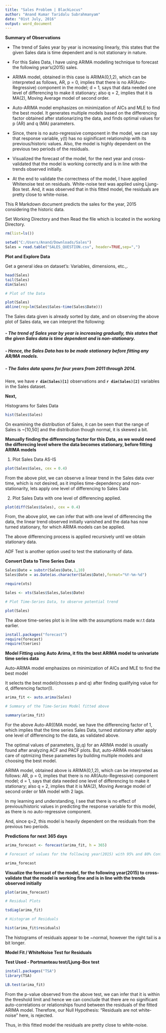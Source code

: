 ---
title: "Sales Problem | BlackLocus"
author: "Anand Kumar Taridalu Subrahmanyam"
date: "01st July, 2016"
output: word_document
---
**Summary of Observations**

- The trend of Sales year by year is increasing linearly, this states that the given Sales data is time dependent and is not stationary in nature.

- For this Sales Data, I have using ARIMA modelling technique to forecast the following year's(2015) sales.

- ARIMA model, obtained in this case is ARIMA(0,1,2), which can be interpreted as follows, AR, p = 0, implies that there is no AR(Auto-Regressive) component in the model; d = 1, says that data needed one level of differencing to make it stationary; also q = 2, implies that it is MA(2), Moving Average model of second order.

- Auto-ARIMA model emphasizes on minimization of AICs and MLE to find the best model. It generates multiple models based on the differencing factor obtained after stationarizing the data, and finds optimal values for p (AR) and q (MA) parameters.

- Since, there is no auto-regressive component in the model, we can say that response variable, y(t) has no siginificant relationship with its previous/historic values. Also, the model is highly dependent on the previous two periods of the residuals.

- Visualized the forecast of the model, for the next year and cross-validated that the model is working correctly and is in line with the trends observed initially.

- At the end to validate the correctness of the model, I have applied Whitenoise test on residuals. White-noise test was applied using Ljung-Box test. And, it was observed that in this fitted model, the residuals are pretty close to white-noise.

This R Markdown document predicts the sales for the year, 2015 considering the historic data.

Set Working Directory and then Read the file which is located in the working Directory.

```{r echo=FALSE}
rm(list=ls())
```

```{r echo=FALSE}
setwd("C:/Users/Anand/Downloads/Sales")
Sales = read.table("SALES_QUESTION.csv", header=TRUE,sep=",")
```

**Plot and Explore Data**

Get a general idea on dataset's: Variables, dimensions, etc.,.

```{r}
head(Sales)
tail(Sales)
dim(Sales)

# Plot of the Data

plot(Sales)
abline(reg=lm(Sales$Sales~time(Sales$Date)))

```

The Sales data given is already sorted by date, and on observing the above plot of Sales data, we can interpret the following:

##### - The trend of Sales year by year is increasing gradually, this states that the given Sales data is time dependent and is non-stationary.

##### - Hence, the Sales Data has to be made stationary before fitting any AR/MA models.

##### - The Sales data spans for four years from 2011 through 2014.

Here, we have **`r dim(Sales)[1]`** observations and **`r dim(Sales)[2]`** variables in the Sales dataset.

**Next,**

Histograms for Sales Data

```{r echo=FALSE}

hist(Sales$Sales)

```

On examining the distribution of Sales, it can be seen that the range of Sales is ~[10,50] and the distribution though  normal, it is skewed a bit.

**Manually finding the differencing factor for this Data, as we would need the differecing level where the data becomes stationary, before fitting ARIMA models**

1) Plot Sales Data AS-IS

```{r}

plot(Sales$Sales, cex = 0.4)

```

From the above plot, we can observe a linear trend in the Sales data over time, which is not desired, as it implies time-dependency and non-stationarity, lets apply one level of differencing to Sales Data

2) Plot Sales Data with one level of differencing applied.

```{r}

plot(diff(Sales$Sales), cex = 0.4)

```

From, the above plot, we can infer that with one level of differencing the data, the linear trend observed initially vanished and the data has now turned stationary, for which ARIMA models can be applied.

The above differencing process is applied recursively until we obtain stationary data.

ADF Test is another option used to test the stationarity of data.

**Convert Data to Time Series Data**

```{r}
Sales$Date = substr(Sales$Date,1,10)
Sales$Date = as.Date(as.character(Sales$Date),format="%Y-%m-%d")

require(xts)

Sales <- xts(Sales$Sales,Sales$Date)

# Plot Time-Series Data, to observe potential trend

plot(Sales)

```

The above time-series plot is in line with the assumptions made w.r.t data earlier.

```{r}
install.packages("forecast")
require(forecast)
require(tseries)
```

**Model Fitting using Auto Arima, it fits the best ARIMA model to univariate time series data**

Auto-ARIMA model emphasizes on minimization of AICs and MLE to find the best model

It selects the best model(chosses p and q) after finding qualifying value for d, differencing factor(I).

```{r}
arima_fit <- auto.arima(Sales)

# Summary of the Time-Series Model fitted above

summary(arima_fit)

```

For the above Auto-AR(I)MA model, we have the differencing factor of 1, which implies that the time series Sales Data, turned stationary after apply one level of differencing to the data, as validated above.

The optimal values of parameters, (p,q) for an ARIMA model is usually found after analyzing ACF and PACF plots. But, auto-ARIMA model takes care of optmizing these parametes by building multiple models and choosing the best model.

ARIMA model, obtained above is ARIMA(0,1,2), which can be interpreted as follows: AR, p = 0, implies that there is no AR(Auto-Regressive) component model; d = 1, says that data needed one level of differencing to make it stationary; also q = 2, implies that it is MA(2), Moving Average model of second order or MA model with 2 lags.

In my learning and understanding, I see that there is no effect of previous/historic values in predicting the response variable for this model, as there is no auto-regressive component.

And, since q=2, this model is heavily dependent on the residuals from the previous two periods.

**Predictions for next 365 days**

```{r}
arima_forecast <- forecast(arima_fit, h = 365)

# Forecast of values for the following year(2015) with 95% and 80% Confidence Intervals as well.

arima_forecast

```

**Visualize the forecast of the model, for the following year(2015) to cross-validate that the model is working fine and is in line with the trends observed initially**

```{r}

plot(arima_forecast)

# Residual Plots

tsdiag(arima_fit)

# Histogram of Residuals

hist(arima_fit$residuals)

```

The histograms of residuals appear to be ~normal, however the right tail is a bit longer.

**Model Fit / WhiteNoise Test for Residuals**

**Test Used - Portmanteau test/Ljung-Box test**

```{r}

install.packages("TSA")
library(TSA)

LB.test(arima_fit)

```

From the p-value observed from the above test, we can infer that it is within the threshold limit and hence we can conclude that there are no significant auto-correlations or relationships found between the residuals of the fitted ARIMA model. Therefore, our Null Hypothesis: "Residuals are not white-noise" here, is rejected.

Thus, in this fitted model the residuals are pretty close to white-noise.
